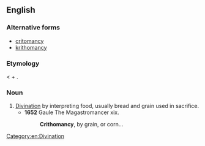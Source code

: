 ==English==

===Alternative forms===
* [[critomancy]]
* [[krithomancy]]

===Etymology===
{{etyl|grc}} {{term|sc=polytonic|κριθομαντεία|tr=krithomanteia||divination by barley|lang=grc}} < {{term|sc=polytonic|κριθή|tr=krithe||barley|lang=grc}} + {{term|sc=polytonic|μαντεία|tr=manteia||divination|lang=grc}}.

===Noun===
{{en-noun|-}}

# [[divination|Divination]] by interpreting food, usually bread and grain used in sacrifice.
#* '''1652''' Gaule The Magastromancer xix.
#*: '''Crithomancy''', by grain, or corn...

[[Category:en:Divination]]